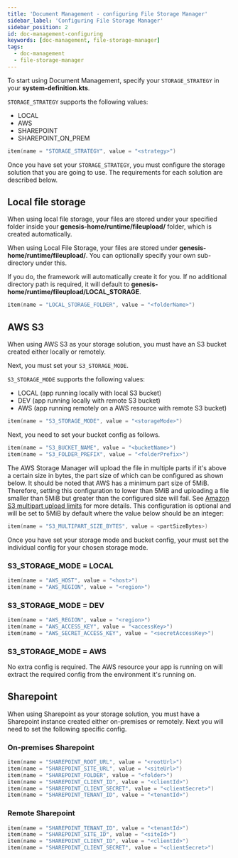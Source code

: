 ```yaml
---
title: 'Document Management - configuring File Storage Manager'
sidebar_label: 'Configuring File Storage Manager'
sidebar_position: 2
id: doc-management-configuring
keywords: [doc-management, file-storage-manager]
tags:
  - doc-management
  - file-storage-manager
---
```



To start using Document Management, specify your `STORAGE_STRATEGY` in your **system-definition.kts**.

`STORAGE_STRATEGY` supports the following values:
- LOCAL
- AWS
- SHAREPOINT
- SHAREPOINT_ON_PREM

```kotlin
item(name = "STORAGE_STRATEGY", value = "<strategy>")
```
Once you have set your `STORAGE_STRATEGY`, you must configure the storage solution that you are going to use. The requirements for each solution are described below.

## Local file storage
When using local file storage, your files are stored under your specified folder inside your **genesis-home/runtime/fileupload/** folder, which is created automatically.


When using Local File Storage, your files are stored under **genesis-home/runtime/fileupload/**. You can optionally specify your own sub-directory under this.

If you do, the framework will automatically create it for you. If no additional directory path is required, it will default to **genesis-home/runtime/fileupload/LOCAL_STORAGE**.

```kotlin
item(name = "LOCAL_STORAGE_FOLDER", value = "<folderName>")
```

## AWS S3
When using AWS S3 as your storage solution, you must have an S3 bucket created either locally or remotely.

Next, you must set your `S3_STORAGE_MODE`.

`S3_STORAGE_MODE` supports the following values:
- LOCAL (app running locally with local S3 bucket)
- DEV (app running locally with remote S3 bucket)
- AWS (app running remotely on a AWS resource with remote S3 bucket)

```kotlin
item(name = "S3_STORAGE_MODE", value = "<storageMode>")
```

Next, you need to set your bucket config as follows.
```kotlin
item(name = "S3_BUCKET_NAME", value = "<bucketName>")
item(name = "S3_FOLDER_PREFIX", value = "<folderPrefix>")
```

The AWS Storage Manager will upload the file in multiple parts if it's above a certain size in bytes, the part size of which can be configured as shown below.
It should be noted that AWS has a minimum part size of 5MiB. Therefore, setting this configuration to lower than 5MiB and uploading a file smaller than 5MiB but greater than the configured size will fail.
See [Amazon S3 multipart upload limits](https://docs.aws.amazon.com/AmazonS3/latest/userguide/qfacts.html) for more details.
This configuration is optional and will be set to 5MiB by default where the value below should be an integer:
```kotlin
item(name = "S3_MULTIPART_SIZE_BYTES", value = <partSizeBytes>)
```

Once you have set your storage mode and bucket config, your must set the individual config for your chosen storage mode.

### S3_STORAGE_MODE = LOCAL
```kotlin
item(name = "AWS_HOST", value = "<host>")
item(name = "AWS_REGION", value = "<region>")
```

### S3_STORAGE_MODE = DEV
```kotlin
item(name = "AWS_REGION", value = "<region>")
item(name = "AWS_ACCESS_KEY", value = "<accessKey>")
item(name = "AWS_SECRET_ACCESS_KEY", value = "<secretAccessKey>")
```

### S3_STORAGE_MODE = AWS
No extra config is required. The AWS resource your app is running on will extract the required config from the environment it's running on.

## Sharepoint
When using Sharepoint as your storage solution, you must have a Sharepoint instance created either on-premises or remotely.
Next you will need to set the following specific config.

### On-premises Sharepoint
```kotlin
item(name = "SHAREPOINT_ROOT_URL", value = "<rootUrl>")
item(name = "SHAREPOINT_SITE_URL", value = "<siteUrl>")
item(name = "SHAREPOINT_FOLDER", value = "<folder>")
item(name = "SHAREPOINT_CLIENT_ID", value = "<clientId>")
item(name = "SHAREPOINT_CLIENT_SECRET", value = "<clientSecret>")
item(name = "SHAREPOINT_TENANT_ID", value = "<tenantId>")
```

### Remote Sharepoint
```kotlin
item(name = "SHAREPOINT_TENANT_ID", value = "<tenantId>")
item(name = "SHAREPOINT_SITE_ID", value = "<siteId>")
item(name = "SHAREPOINT_CLIENT_ID", value = "<clientId>")
item(name = "SHAREPOINT_CLIENT_SECRET", value = "<clientSecret>")
```
